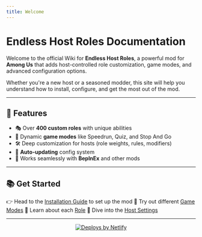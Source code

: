 ```yaml
---
title: Welcome
---
```


# Endless Host Roles Documentation

Welcome to the official Wiki for **Endless Host Roles**, a powerful mod for **Among Us** that adds host-controlled role customization, game modes, and advanced configuration options.

Whether you're a new host or a seasoned modder, this site will help you understand how to install, configure, and get the most out of the mod.

---

## 🚀 Features

- 🎭 Over **400 custom roles** with unique abilities
- 🧠 Dynamic **game modes** like Speedrun, Quiz, and Stop And Go
- 🛠️ Deep customization for hosts (role weights, rules, modifiers)
- 🔁 **Auto-updating** config system
- 🧩 Works seamlessly with **BepInEx** and other mods

---

## 📚 Get Started

👉 Head to the [Installation Guide](/guides/installation) to set up the mod
🧪 Try out different [Game Modes](/game-modes)
🎨 Learn about each [Role](/roles)
🔧 Dive into the [Host Settings](/settings)

---

<p align="center" style={{ marginTop: '2rem' }}>
  <a href="https://www.netlify.com">
    <img src="https://www.netlify.com/assets/badges/netlify-badge-dark.svg" alt="Deploys by Netlify" />
  </a>
</p>

